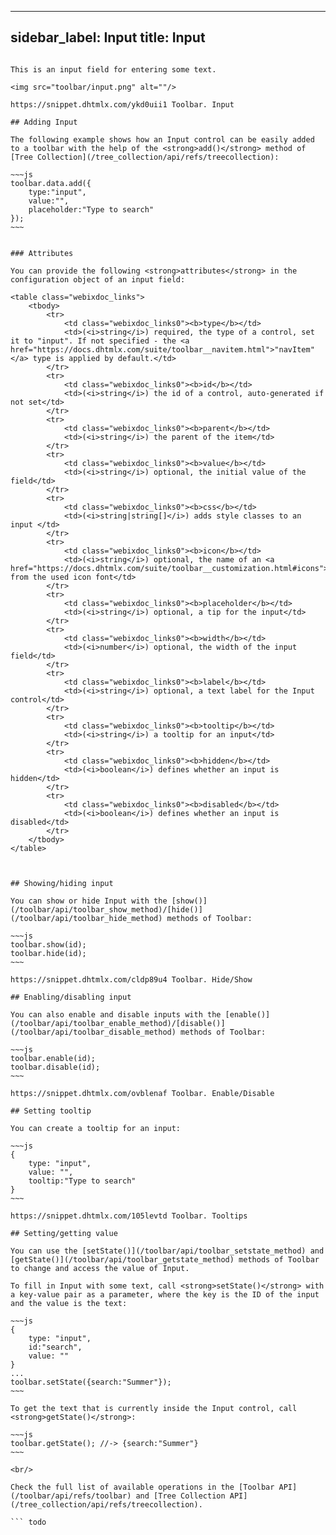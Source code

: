  ---
sidebar_label: Input
title: Input
---          

``` todo

This is an input field for entering some text. 

<img src="toolbar/input.png" alt=""/>

https://snippet.dhtmlx.com/ykd0uii1	Toolbar. Input

## Adding Input

The following example shows how an Input control can be easily added to a toolbar with the help of the <strong>add()</strong> method of [Tree Collection](/tree_collection/api/refs/treecollection):

~~~js
toolbar.data.add({
	type:"input",
	value:"",
	placeholder:"Type to search"
});
~~~


### Attributes

You can provide the following <strong>attributes</strong> in the configuration object of an input field:

<table class="webixdoc_links">
	<tbody>
        <tr>
			<td class="webixdoc_links0"><b>type</b></td>
			<td>(<i>string</i>) required, the type of a control, set it to "input". If not specified - the <a href="https://docs.dhtmlx.com/suite/toolbar__navitem.html">"navItem"</a> type is applied by default.</td>
		</tr>
		<tr>
			<td class="webixdoc_links0"><b>id</b></td>
			<td>(<i>string</i>) the id of a control, auto-generated if not set</td>
		</tr>
        <tr>
			<td class="webixdoc_links0"><b>parent</b></td>
			<td>(<i>string</i>) the parent of the item</td>
		</tr>
        <tr>
			<td class="webixdoc_links0"><b>value</b></td>
			<td>(<i>string</i>) optional, the initial value of the field</td>
		</tr>
        <tr>
			<td class="webixdoc_links0"><b>css</b></td>
			<td>(<i>string|string[]</i>) adds style classes to an input </td>
		</tr>
		<tr>
			<td class="webixdoc_links0"><b>icon</b></td>
			<td>(<i>string</i>) optional, the name of an <a href="https://docs.dhtmlx.com/suite/toolbar__customization.html#icons">icon</a> from the used icon font</td>
		</tr>
		<tr>
			<td class="webixdoc_links0"><b>placeholder</b></td>
			<td>(<i>string</i>) optional, a tip for the input</td>
		</tr>
		<tr>
			<td class="webixdoc_links0"><b>width</b></td>
			<td>(<i>number</i>) optional, the width of the input field</td>
		</tr>
		<tr>
			<td class="webixdoc_links0"><b>label</b></td>
			<td>(<i>string</i>) optional, a text label for the Input control</td>
		</tr>
		<tr>
			<td class="webixdoc_links0"><b>tooltip</b></td>
			<td>(<i>string</i>) a tooltip for an input</td>
		</tr>
        <tr>
			<td class="webixdoc_links0"><b>hidden</b></td>
			<td>(<i>boolean</i>) defines whether an input is hidden</td>
		</tr>
		<tr>
			<td class="webixdoc_links0"><b>disabled</b></td>
			<td>(<i>boolean</i>) defines whether an input is disabled</td>
		</tr>
    </tbody>
</table>



## Showing/hiding input 

You can show or hide Input with the [show()](/toolbar/api/toolbar_show_method)/[hide()](/toolbar/api/toolbar_hide_method) methods of Toolbar:

~~~js
toolbar.show(id);
toolbar.hide(id);
~~~

https://snippet.dhtmlx.com/cldp89u4	Toolbar. Hide/Show

## Enabling/disabling input

You can also enable and disable inputs with the [enable()](/toolbar/api/toolbar_enable_method)/[disable()](/toolbar/api/toolbar_disable_method) methods of Toolbar:

~~~js
toolbar.enable(id);
toolbar.disable(id);
~~~

https://snippet.dhtmlx.com/ovblenaf	Toolbar. Enable/Disable

## Setting tooltip

You can create a tooltip for an input:

~~~js
{
	type: "input",
	value: "",
	tooltip:"Type to search"
}
~~~

https://snippet.dhtmlx.com/105levtd	Toolbar. Tooltips

## Setting/getting value

You can use the [setState()](/toolbar/api/toolbar_setstate_method) and [getState()](/toolbar/api/toolbar_getstate_method) methods of Toolbar to change and access the value of Input.

To fill in Input with some text, call <strong>setState()</strong> with a key-value pair as a parameter, where the key is the ID of the input and the value is the text:

~~~js
{
	type: "input",
	id:"search",
	value: ""
}
...
toolbar.setState({search:"Summer"});
~~~

To get the text that is currently inside the Input control, call <strong>getState()</strong>:

~~~js
toolbar.getState(); //-> {search:"Summer"}
~~~

<br/>

Check the full list of available operations in the [Toolbar API](/toolbar/api/refs/toolbar) and [Tree Collection API](/tree_collection/api/refs/treecollection).

``` todo